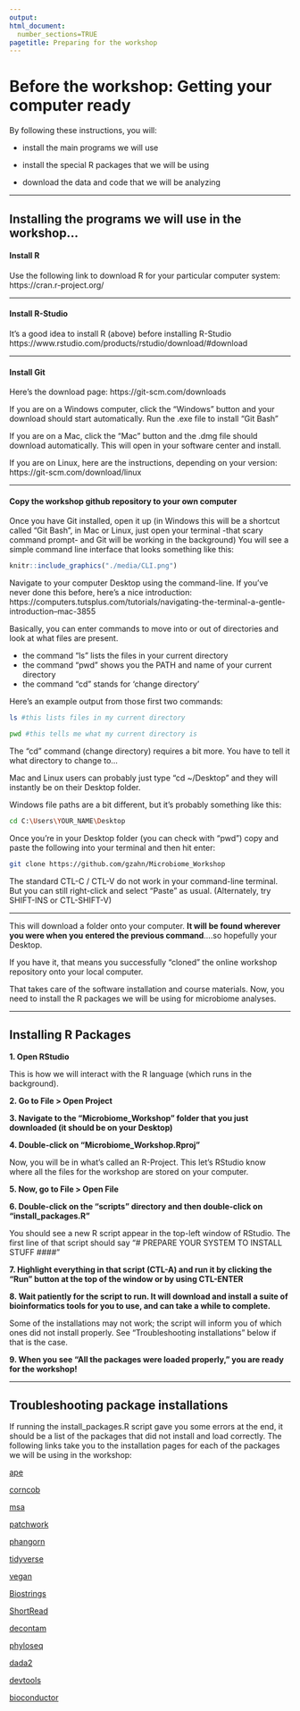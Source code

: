```yaml
---
output: 
html_document:
  number_sections=TRUE
pagetitle: Preparing for the workshop
---
```


# **Before the workshop: Getting your computer ready**

By following these instructions, you will:

+ install the main programs we will use 

+ install the special R packages that we will be using

+ download the data and code that we will be analyzing


________________

## **Installing the programs we will use in the workshop...**

#### **Install R**
Use the following link to download R for your particular computer system:
https://cran.r-project.org/

---

#### **Install R-Studio**
It's a good idea to install R (above) before installing R-Studio
https://www.rstudio.com/products/rstudio/download/#download

---

#### **Install Git**

Here's the download page:
https://git-scm.com/downloads

If you are on a Windows computer, click the "Windows" button and your download should start automatically.
Run the .exe file to install "Git Bash"

If you are on a Mac, click the "Mac" button and the .dmg file should download automatically. 
This will open in your software center and install.

If you are on Linux, here are the instructions, depending on your version:
https://git-scm.com/download/linux

---

#### **Copy the workshop github repository to your own computer**

Once you have Git installed, open it up (in Windows this will be a shortcut called "Git Bash", 
in Mac or Linux, just open your terminal -that scary command prompt- and Git will be working in the background)
You will see a simple command line interface that looks something like this:

```r
knitr::include_graphics("./media/CLI.png")
```


Navigate to your computer Desktop using the command-line. 
If you've never done this before, here's a nice introduction:
https://computers.tutsplus.com/tutorials/navigating-the-terminal-a-gentle-introduction--mac-3855

Basically, you can enter commands to move into or out of directories and look at what files are present.

+ the command "ls" lists the files in your current directory
+ the command "pwd" shows you the PATH and name of your current directory
+ the command "cd" stands for 'change directory'

Here's an example output from those first two commands:

```bash
ls #this lists files in my current directory
```

```bash
pwd #this tells me what my current directory is
```

The "cd" command (change directory) requires a bit more. You have to tell it what directory to change to...

Mac and Linux users can probably just type "cd ~/Desktop" and they will instantly be on their Desktop folder.

Windows file paths are a bit different, but it's probably something like this:

```bash
cd C:\Users\YOUR_NAME\Desktop
```

Once you're in your Desktop folder (you can check with "pwd")
copy and paste the following into your terminal and then hit enter:

```bash
git clone https://github.com/gzahn/Microbiome_Workshop
```

The standard CTL-C / CTL-V do not work in your command-line terminal. But you can still right-click and select "Paste" as usual. (Alternately, try SHIFT-INS or CTL-SHIFT-V)

---

This will download a folder onto your computer. **It will be found wherever you were when you entered the previous command**....so hopefully your Desktop. 

If you have it, that means you successfully "cloned" the online workshop repository onto your local computer.  

That takes care of the software installation and course materials. Now, you need to install the R packages we will be using for microbiome analyses.

________________


## **Installing R Packages**

**1.  Open RStudio**

This is how we will interact with the R language (which runs in the background).

**2.  Go to File > Open Project**

**3.  Navigate to the "Microbiome_Workshop" folder that you just downloaded (it should be on your Desktop)**

**4.  Double-click on "Microbiome_Workshop.Rproj"**

Now, you will be in what's called an R-Project. This let's RStudio know where all the files for the workshop are stored on your computer.

**5.  Now, go to File > Open File**

**6.  Double-click on the "scripts" directory and then double-click on "install_packages.R"**

You should see a new R script appear in the top-left window of RStudio. The first line of that script should say "# PREPARE YOUR SYSTEM TO INSTALL STUFF ####"

**7.  Highlight everything in that script (CTL-A) and run it by clicking the "Run" button at the top of the window or by using CTL-ENTER**

**8.  Wait patiently for the script to run. It will download and install a suite of bioinformatics tools for you to use, and can take a while to complete.** 

Some of the installations may not work; the script will inform you of which ones did not install properly. See "Troubleshooting installations" below if that is the case.

**9.  When you see "All the packages were loaded properly," you are ready for the workshop!**


____

## Troubleshooting package installations

If running the install_packages.R script gave you some errors at the end, it should be a list of the packages that did not install and load correctly. The following links take you to the installation pages for each of the packages we will be using in the workshop:

[ape](http://ape-package.ird.fr/ape_installation.html){target="_blank"}

[corncob](https://github.com/bryandmartin/corncob){target="_blank"}

[msa](https://bioconductor.org/packages/release/bioc/vignettes/msa/inst/doc/msa.pdf){target="_blank"}

[patchwork](https://patchwork.data-imaginist.com/){target="_blank"}

[phangorn](https://cran.r-project.org/web/packages/phangorn/readme/README.html){target="_blank"}

[tidyverse](https://www.tidyverse.org/packages/){target="_blank"}

[vegan](https://rdrr.io/cran/vegan/){target="_blank"}

[Biostrings](https://bioconductor.org/packages/release/bioc/html/Biostrings.html){target="_blank"}

[ShortRead](https://bioconductor.org/packages/release/bioc/html/ShortRead.html){target="_blank"}

[decontam](https://github.com/benjjneb/decontam){target="_blank"}

[phyloseq](https://joey711.github.io/phyloseq/install.html){target="_blank"}

[dada2](https://benjjneb.github.io/dada2/dada-installation.html){target="_blank"}

[devtools](https://cran.r-project.org/web/packages/devtools/readme/README.html){target="_blank"}

[bioconductor](https://www.bioconductor.org/install/){target="_blank"}
<br> <br>